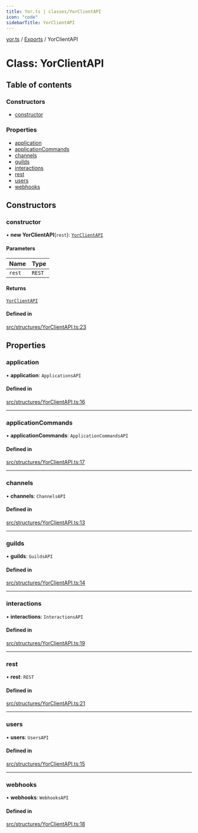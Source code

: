 ```yaml
---
title: Yor.ts | classes/YorClientAPI
icon: "code"
sidebarTitle: YorClientAPI
---
```

[yor.ts](../README) / [Exports](../modules) / YorClientAPI

# Class: YorClientAPI

## Table of contents

### Constructors

- [constructor](YorClientAPI#constructor)

### Properties

- [application](YorClientAPI#application)
- [applicationCommands](YorClientAPI#applicationcommands)
- [channels](YorClientAPI#channels)
- [guilds](YorClientAPI#guilds)
- [interactions](YorClientAPI#interactions)
- [rest](YorClientAPI#rest)
- [users](YorClientAPI#users)
- [webhooks](YorClientAPI#webhooks)

## Constructors

### constructor

• **new YorClientAPI**(`rest`): [`YorClientAPI`](YorClientAPI)

#### Parameters

| Name | Type |
| :------ | :------ |
| `rest` | `REST` |

#### Returns

[`YorClientAPI`](YorClientAPI)

#### Defined in

[src/structures/YorClientAPI.ts:23](https://github.com/OreOreki/yor.ts/blob/d2830c6/src/structures/YorClientAPI.ts#L23)

## Properties

### application

• **application**: `ApplicationsAPI`

#### Defined in

[src/structures/YorClientAPI.ts:16](https://github.com/OreOreki/yor.ts/blob/d2830c6/src/structures/YorClientAPI.ts#L16)

___

### applicationCommands

• **applicationCommands**: `ApplicationCommandsAPI`

#### Defined in

[src/structures/YorClientAPI.ts:17](https://github.com/OreOreki/yor.ts/blob/d2830c6/src/structures/YorClientAPI.ts#L17)

___

### channels

• **channels**: `ChannelsAPI`

#### Defined in

[src/structures/YorClientAPI.ts:13](https://github.com/OreOreki/yor.ts/blob/d2830c6/src/structures/YorClientAPI.ts#L13)

___

### guilds

• **guilds**: `GuildsAPI`

#### Defined in

[src/structures/YorClientAPI.ts:14](https://github.com/OreOreki/yor.ts/blob/d2830c6/src/structures/YorClientAPI.ts#L14)

___

### interactions

• **interactions**: `InteractionsAPI`

#### Defined in

[src/structures/YorClientAPI.ts:19](https://github.com/OreOreki/yor.ts/blob/d2830c6/src/structures/YorClientAPI.ts#L19)

___

### rest

• **rest**: `REST`

#### Defined in

[src/structures/YorClientAPI.ts:21](https://github.com/OreOreki/yor.ts/blob/d2830c6/src/structures/YorClientAPI.ts#L21)

___

### users

• **users**: `UsersAPI`

#### Defined in

[src/structures/YorClientAPI.ts:15](https://github.com/OreOreki/yor.ts/blob/d2830c6/src/structures/YorClientAPI.ts#L15)

___

### webhooks

• **webhooks**: `WebhooksAPI`

#### Defined in

[src/structures/YorClientAPI.ts:18](https://github.com/OreOreki/yor.ts/blob/d2830c6/src/structures/YorClientAPI.ts#L18)

